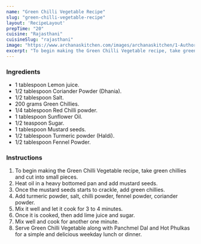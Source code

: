 ---
name: "Green Chilli Vegetable Recipe"
slug: "green-chilli-vegetable-recipe"
layout: 'RecipeLayout'
prepTime: "20"
cuisine: "Rajasthani"
cuisineSlug: "rajasthani"
image: "https://www.archanaskitchen.com/images/archanaskitchen/1-Author/Pooja_Thakur/Green_Chilli_Vegetable.jpg"
excerpt: "To begin making the Green Chilli Vegetable recipe, take green chillies and cut into small pieces"
---

### Ingredients

- 1 tablespoon Lemon juice.
- 1/2 tablespoon Coriander Powder (Dhania).
- 1/2 tablespoon Salt.
- 200 grams Green Chillies.
- 1/4 tablespoon Red Chilli powder.
- 1 tablespoon Sunflower Oil.
- 1/2 teaspoon Sugar.
- 1 tablespoon Mustard seeds.
- 1/2 tablespoon Turmeric powder (Haldi).
- 1/2 tablespoon Fennel Powder.

### Instructions

1. To begin making the Green Chilli Vegetable recipe, take green chillies and cut into small pieces.
1. Heat oil in a heavy bottomed pan and add mustard seeds.
1. Once the mustard seeds starts to crackle, add green chillies.
1. Add turmeric powder, salt, chilli powder, fennel powder, coriander powder.
1. Mix it well and let it cook for 3 to 4 minutes.
1. Once it is cooked, then add lime juice and sugar.
1. Mix well and cook for another one minute.
1. Serve Green Chilli Vegetable along with Panchmel Dal and Hot Phulkas for a simple and delicious weekday lunch or dinner.
